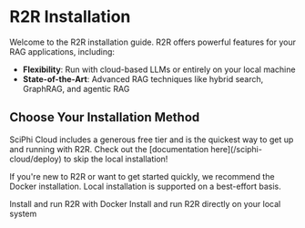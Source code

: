 # R2R Installation

Welcome to the R2R installation guide. R2R offers powerful features for your RAG applications, including:

- **Flexibility**: Run with cloud-based LLMs or entirely on your local machine
- **State-of-the-Art**: Advanced RAG techniques like hybrid search, GraphRAG, and agentic RAG

## Choose Your Installation Method

<Tip>
SciPhi Cloud includes a generous free tier and is the quickest way to get up and running with R2R. Check out the [documentation here](/sciphi-cloud/deploy) to skip the local installation!
</Tip>

If you're new to R2R or want to get started quickly, we recommend the Docker installation. Local installation is supported on a best-effort basis.


<CardGroup cols={2}>
  <Card title="Docker" icon="docker" href="/documentation/installation/docker">
    Install and run R2R with Docker
  </Card>
  <Card title="Local" icon="computer" href="/documentation/installation/local-system">
    Install and run R2R directly on your local system
  </Card>
</CardGroup>
